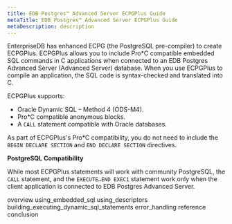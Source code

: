 ```yaml
---
title: EDB Postgres™ Advanced Server ECPGPlus Guide
metaTitle: EDB Postgres™ Advanced Server ECPGPlus Guide
metaDescription: description
---
```


EnterpriseDB has enhanced ECPG (the PostgreSQL pre-compiler) to create
ECPGPlus. ECPGPlus allows you to include Pro*C compatible embedded SQL
commands in C applications when connected to an EDB Postgres Advanced
Server (Advanced Server) database. When you use ECPGPlus to compile an
application, the SQL code is syntax-checked and translated into C.

ECPGPlus supports:

  - Oracle Dynamic SQL – Method 4 (ODS-M4).
  - Pro*C compatible anonymous blocks.
  - A `CALL` statement compatible with Oracle databases.

As part of ECPGPlus's Pro*C compatibility, you do not need to include
the `BEGIN DECLARE SECTION` and `END DECLARE SECTION` directives.

**PostgreSQL Compatibility**

While most ECPGPlus statements will work with community PostgreSQL, the
`CALL` statement, and the `EXECUTE…END EXEC1` statement work only when
the client application is connected to EDB Postgres Advanced Server.

<div class="toctree" data-maxdepth="3">

overview using_embedded_sql using_descriptors
building_executing_dynamic_sql_statements error_handling reference
conclusion

</div>
